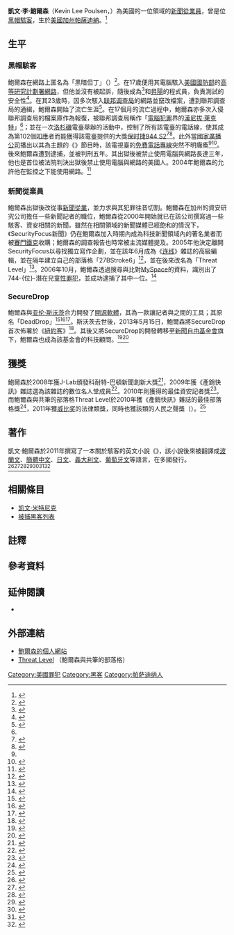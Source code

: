 {{TA
|G1=IT
|1=zh-hans:波尔森;zh-hk:保臣;zh-tw:鮑爾森;
}}
{{Infobox person
|image       = Kevin Poulsen 2014.png
|caption     = 
|birth_name  = Kevin Lee Poulsen
|birth_date  ={{birth date and age|1965|11|30}}
|birth_place = {{USA}}[[加利福尼亞州|加利福尼亞州]][[帕萨迪纳_(加利福尼亚州)|帕薩迪納]]
|occupation  = 《[[连线|连线]]》雜誌高級編輯
|alias       = Dark Dante（黑暗但丁）
|status      = 
|alma_mater  = 
|family      = 
|spouse      = 
|children    = 
|relatives   = 
|religion    = 
|salary      = 
|credits     = 
|URL         = {{URL|http://www.kevinpoulsen.com/}}
|agent       = 
| module      = '''犯罪訊息'''{{infobox criminal
 | child              = 是
 | conviction         = 7項共謀、詐欺和攔截有線通訊等罪名
 | conviction_penalty = 於聯邦監獄服刑51個月，未經{{tsl|en|Probation officer|假釋官}}許可禁止使用電腦
 | conviction_status  = 已出獄
}}
}}
'''凱文·李·鮑爾森'''（Kevin Lee Poulsen，{{bd|1965年|11月30日|||Poulsen, Kevin}}）為美國的一位{{link-en|數位安全|digital security}}領域的[[新聞從業員|新聞從業員]]，曾是位[[黑客_(计算机安全)|黑帽駭客]]，生於[[美國|美國]][[加利福尼亞州|加州]][[帕萨迪纳_(加利福尼亚州)|帕薩迪納]]。<ref name="book">{{cite book|last=Gissel|first=Richard|title=Digital Underworld|edition=2005-08-23|publisher=Lulu.com|isbn=1-4116-4423-9|page=222|quote=Kevin Lee Poulsen was born in Pasadena, California in 1965. It was claimed that when he was 17 he used his radio shack TRS-80 to attack Arpanet, the predecessor of the Internet.|language=en}}</ref>

== 生平 ==
=== 黑帽駭客 ===
鮑爾森在網路上匿名為「黑暗但丁」（{{lang|en|Dark Dante}}）<ref name="latimes">{{Cite news|url=http://articles.latimes.com/1993-09-12/magazine/tm-34163_1_kevin-poulsen|accessdate=2015-11-29|title=The Last Hacker : He Called Himself Dark Dante. His Compulsion Led Him to Secret Files and, Eventually, the Bar of Justice|author=Jonathan Littman|date=1993-09-12|publisher=[[洛杉磯時報|洛杉磯時報]]|language=en|archive-date=2015-12-05|archive-url=https://web.archive.org/web/20151205044550/http://articles.latimes.com/1993-09-12/magazine/tm-34163_1_kevin-poulsen|dead-url=no}}</ref>。在17歲便用其{{link-en|TRS-80|TRS-80}}電腦駭入[[美國國防部|美國國防部]]的[[ARPANET|高等研究計劃署網路]]，但他並沒有被起訴，隨後成為{{link-en|國際史丹佛學會|SRI International|SRI}}<ref>{{Cite web|url=http://www.computerhistory.org/events/bio/Kevin,Poulsen|title=Kevin Poulsen|publisher=[[計算機歷史博物館|計算機歷史博物館]]|accessdate=2015-11-29|language=en|archive-date=2015-12-08|archive-url=https://web.archive.org/web/20151208045232/http://www.computerhistory.org/events/bio/Kevin,Poulsen|dead-url=no}}</ref>和[[昇陽電腦|昇陽]]的程式員，負責測試{{link-en|五角電腦|Pentagon (computer)}}的安全性<ref>{{Cite web|url=http://www.nndb.com/people/453/000022387/|title=Kevin Poulsen|publisher={{link-en|著名名稱資料庫|NNDB}}|accessdate=2015-11-29|language=en|archive-date=2015-12-02|archive-url=https://web.archive.org/web/20151202134704/http://www.nndb.com/people/453/000022387/|dead-url=no}}</ref>。在其23歲時，因多次駭入[[联邦调查局|联邦调查局]]的網路並竄改檔案，遭到聯邦調查局的通緝，鮑爾森開始了流亡生涯<ref name="mental">{{Cite web|url=http://mentalfloss.com/article/26767/4-famous-hackers-who-got-caught|title=4 Famous Hackers Who Got Caught|accessdate=2015-11-29|publisher={{link-en|Mental Floss|Mental Floss}}|date=2011-01-03|language=en|archive-date=2015-12-08|archive-url=https://web.archive.org/web/20151208131119/http://mentalfloss.com/article/26767/4-famous-hackers-who-got-caught|dead-url=no}}</ref>。在17個月的流亡過程中，鮑爾森亦多次入侵聯邦調查局的檔案庫作為報復，被聯邦調查局稱作「[[電腦犯罪|電腦犯罪]]界的[[漢尼拔·萊克特|漢尼拔·萊克特]]」<ref name="mental" />；並在一次[[洛杉磯|洛杉磯]]電臺{{link-en|KIIS-FM|KIIS-FM}}舉辦的活動中，控制了所有該電臺的電話線，使其成為第102個[[Phone-in|叩應]]者而能獲得該電臺提供的大獎[[保时捷|保时捷]][[保時捷944|944 S2]]<ref name="livinginternet">{{cite web|year=2007|url=http://www.livinginternet.com/i/ia_hackers_poulsen.htm|title=Kevin Poulsen|publisher=livinginternet|accessdate=2015-12-28|language=en|archive-date=2016-01-02|archive-url=https://web.archive.org/web/20160102201118/http://www.livinginternet.com/i/ia_hackers_poulsen.htm|dead-url=yes}}</ref><ref name="FREEDOM">{{cite web |volume=27 |issue=4 |url=http://www.theta.com/goodman/crime.htm |title=A Crime By Any Other Name... |publisher=FREEDOM Magazine |accessdate=2015-11-28 |language=en |deadurl=yes |archiveurl=https://web.archive.org/web/19990116234531/http://www.theta.com/goodman/crime.htm |archivedate=1999-01-16 }}</ref>。此外當[[國家廣播公司|國家廣播公司]]播出以其為主題的《{{link-en|未解之謎|Unsolved Mysteries}}》節目時，該電視臺的[[免費電話|免費電話專線]]突然不明癱瘓<ref name="livinginternet" /><ref name="itsecurity">{{cite web|year=2007|url=http://www.itsecurity.com/features/top-10-famous-hackers-042407|title=Top 10 Most Famous Hackers of All Time|publisher=itsecurity|accessdate=2015-11-28|language=en|archive-date=2015-12-11|archive-url=https://web.archive.org/web/20151211163323/http://www.itsecurity.com/features/top-10-famous-hackers-042407/|dead-url=no}}</ref>。後來鮑爾森遭到逮捕，並被判刑五年。其出獄後被禁止使用電腦與網路長達三年，他也是首位被法院判決出獄後禁止使用電腦與網路的美國人{{efn|{{link-en|克里斯·蘭普雷希特|Chris Lamprecht}}在更早前，1995年5月時，亦被判決禁止使用網路，但鮑爾森較之早出獄。<ref>{{cite web|url=https://securelist.com/threats/a-brief-history-of-hacking/|title=A brief history of hacking|publisher=[[卡巴斯基實驗室|卡巴斯基實驗室]]|accessdate=2015-11-29|language=en|archive-url=https://web.archive.org/web/20151208091830/https://securelist.com/threats/a-brief-history-of-hacking/|archive-date=2015-12-08|dead-url=yes}}</ref>}}。2004年鮑爾森的{{link-en|假釋官|Probation officer}}允許他在監控之下能使用網路。<ref>{{cite web|year=2004|url=http://archive.wired.com/wired/archive/7.01/poulsen_pr.html|title=Five years behind bars for hacking wasn't punishment enough. Meet the Amazing Modemless Man.|publisher=Wired Magazine|accessdate=2015-11-28|author=凱文·鮑爾森|language=en|archive-date=2014-12-29|archive-url=https://web.archive.org/web/20141229184852/http://archive.wired.com/wired/archive/7.01/poulsen_pr.html|dead-url=no}}</ref>

=== 新聞從業員 ===
鮑爾森出獄後改從事[[新聞從業員|新聞從業]]，並力求與其犯罪往昔切割。鮑爾森在加州的資安研究公司{{link-en|SecurityFocus|SecurityFocus}}擔任一些新聞記者的職位，鮑爾森從2000年開始就已在該公司撰寫過一些駭客、資安相關的新聞。雖然在相關領域的新聞媒體已經飽和的情況下，《SecurityFocus新聞》仍在鮑爾森加入時期內成為科技新聞領域內的著名業者而被[[賽門鐵克|賽門鐵克]]收購；鮑爾森的調查報告也時常被主流媒體提及。2005年他決定離開SecurityFocus以尋找獨立寫作企劃，並在該年6月成為《[[连线|连线]]》雜誌的高級編輯，並在隔年建立自己的部落格「27BStroke6」<ref>{{cite web |url=http://blog.wired.com/27BStroke6/ |archiveurl=https://web.archive.org/web/20060602160641/http://blog.wired.com/27BStroke6/ |archivedate=2006-06-02 |title=Wired.com |publisher=Blog.wired.com |accessdate=2015-11-29 |language=en |deadurl=yes }}</ref>，並在後來改名為「Threat Level」<ref>{{cite web|last=Kravets|first=David|url=http://www.wired.com/threatlevel/|title=Threat Level - Privacy, Crime and Security Online|publisher=Wired.com|date=2015-11-29|accessdate=2015-11-29|language=en|archive-date=2014-03-30|archive-url=https://web.archive.org/web/20140330162246/http://www.wired.com/threatlevel/|dead-url=no}}</ref>。2006年10月，鮑爾森透過搜尋與比對[[MySpace|MySpace]]的資料，識別出了744-{位}-潛在兒童[[性罪犯|性罪犯]]，並成功逮捕了其中一位。<ref name="lubrano">{{cite news|url=http://archive.wired.com/science/discoveries/news/2006/10/71948?currentPage=all|title=MySpace Predator Caught by Code|date=2006-10-26|publisher=[[連線_(網站)|Wired News]]|accessdate=2015-11-29|language=en|archive-date=2015-12-08|archive-url=https://web.archive.org/web/20151208071355/http://archive.wired.com/science/discoveries/news/2006/10/71948?currentPage=all|dead-url=no}}</ref>

=== SecureDrop ===
鮑爾森與[[亚伦·斯沃茨|亚伦·斯沃茨]]合力開發了[[開源軟體|開源軟體]]{{link-en|SecureDrop|SecureDrop}}，其為一款讓記者與{{link-en|來源 (新聞)|source (journalism)|-{消息}-來源}}之間{{link-en|加密通訊|secure communication|匿名通訊}}的工具；其原名「DeadDrop」<ref name=kassner2013>{{cite web|url=http://www.techrepublic.com/blog/it-security/aaron-swartz-legacy-lives-on-with-new-yorkers-strongbox-how-it-works/|title=Aaron Swartz legacy lives on with New Yorker's Strongbox: How it works|last1=Kassner|first1=Michael|date=2013-05-20|website=[[TechRepublic|TechRepublic]]|accessdate=2015-11-29|language=en|archive-date=2013-07-29|archive-url=https://web.archive.org/web/20130729032429/http://www.techrepublic.com/blog/it-security/aaron-swartz-legacy-lives-on-with-new-yorkers-strongbox-how-it-works/|dead-url=no}}</ref><ref name=paulsen2013>{{cite web|url=http://www.newyorker.com/online/blogs/newsdesk/2013/05/strongbox-and-aaron-swartz.html|title=Strongbox and Aaron Swartz|author=凱文·鮑爾森|date=2013-05-15|website=[[紐約客|紐約客]]|accessdate=2015-11-29|language=en|archive-date=2013-06-05|archive-url=https://web.archive.org/web/20130605165342/http://www.newyorker.com/online/blogs/newsdesk/2013/05/strongbox-and-aaron-swartz.html|dead-url=no}}</ref><ref>{{Cite web|url=http://www.openfoundry.org/tw/foss-news/9093--aaron-swartz-securedrop|title=自由出版基金會推出 Aaron Swartz 設計的告密工具 SecureDrop|author=謝良奇|accessdate=2015-11-29|date=2013-10-28|language=zh-hant}}{{Dead link|date=2020年1月 |bot=InternetArchiveBot |fix-attempted=yes }}</ref>。斯沃茨去世後，2013年5月15日，鮑爾森將SecureDrop首次佈署於《[[紐約客|紐約客]]》<ref name=davidson2013>{{cite web|url=http://www.newyorker.com/online/blogs/closeread/2013/05/introducing-strongbox-anonymous-document-sharing-tool.html|title=Introducing Strongbox|author={{link-en|Amy Davidson|Amy Davidson (author)}}|date=2013-05-15|website=[[紐約客|紐約客]]|accessdate=2015-11-29|language=en|archive-date=2013-06-29|archive-url=https://web.archive.org/web/20130629182444/http://www.newyorker.com/online/blogs/closeread/2013/05/introducing-strongbox-anonymous-document-sharing-tool.html|dead-url=no}}</ref>。其後又將SecureDrop的開發轉移至[[新聞自由基金會|新聞自由基金會]]旗下，鮑爾森也成為該基金會的科技顧問。<ref>{{cite web|url=https://pressfreedomfoundation.org/blog/2013/10/freedom-press-foundation-launches-securedrop|title=Freedom of the Press Foundation Launches SecureDrop, an Open-Source Submission Platform for Whistleblowers|publisher=pressfreedomfoundation.org|date=2013-10-15|accessdate=2015-11-29|language=en|archive-date=2014-08-02|archive-url=https://web.archive.org/web/20140802183516/https://pressfreedomfoundation.org/blog/2013/10/freedom-press-foundation-launches-securedrop|dead-url=no}}</ref><ref>{{cite web|url=https://pressfreedomfoundation.org/blog/2014/03/renowned-technologists-journalists-join-freedom-press-foundation-technical-advisory|title=Renowned Technologists, Journalists Join Freedom of the Press Foundation Technical Advisory Board|publisher=pressfreedomfoundation.org|date=2014-03-12|accessdate=2015-11-29|language=en|archive-date=2014-03-23|archive-url=https://web.archive.org/web/20140323062015/https://pressfreedomfoundation.org/blog/2014/03/renowned-technologists-journalists-join-freedom-press-foundation-technical-advisory|dead-url=no}}</ref>

== 獲獎 ==
鮑爾森於2008年獲J-Lab頒發科耐特-巴頓新聞創新大獎<ref>{{cite web|url=http://www.j-lab.org/projects/knight-batten-awards-for-innovations-in-journalism/2008|title=Knight-Batten 2008 Winners » Projects » J-Lab|publisher=J-lab.org|date=2011-07-20|accessdate=2015-11-28|language=en|archive-date=2015-12-15|archive-url=https://web.archive.org/web/20151215092517/http://www.j-lab.org/projects/knight-batten-awards-for-innovations-in-journalism/2008|dead-url=no}}</ref>，2009年獲《產銷快訊》雜誌選為該雜誌的數位名人堂成員<ref>{{cite web|url=http://www.minonline.com/best_of_web/Digital-Hall-of-Fame-Kevin-Poulson-Senior-Editor-Wired-com_10282.html|title=Digital Hall of Fame: Kevin Poulsen, Senior Editor, Wired.com|publisher=MinOnline|date=2011-12-08|accessdate=2015-12-28|language=en|deadurl=yes|archiveurl=https://web.archive.org/web/20120129180100/http://www.minonline.com/best_of_web/Digital-Hall-of-Fame-Kevin-Poulson-Senior-Editor-Wired-com_10282.html|archivedate=2012-01-29}}</ref>。2010年則獲得{{link-en|SANS研究所|SANS Institute}}的最佳資安記者獎<ref>{{cite web|url=https://www.sans.org/top-journalists/2010|title=2010 Top Cyber Security Journalist Award Winners|publisher=SANS|date=2009-07-24|accessdate=2015-11-28|language=en|archive-date=2016-03-04|archive-url=https://web.archive.org/web/20160304195000/https://www.sans.org/top-journalists/2010|dead-url=no}}</ref>。而鮑爾森與{{link-en|賴恩·辛格爾|Ryan Singel|-{zh-hant:賴恩·辛格爾;zh-hans:瑞恩·辛格}-}}共筆的部落格Threat Level於2010年獲《產銷快訊》雜誌的最佳部落格獎<ref>{{cite web|url=http://www.minonline.com/awards/bestofweb10/|title=min's 2010 Best of the Web Awards|publisher=MinOnline|date=|accessdate=2015-12-28|language=en|deadurl=yes|archiveurl=https://web.archive.org/web/20120206130837/http://www.minonline.com/awards/bestofweb10/|archivedate=2012-02-06}}</ref>，2011年獲{{link-en|國際數位藝術與科學學院|International Academy of Digital Arts and Sciences}}[[威比奖|威比奖]]的法律類獎，同時也獲該類的人民之聲獎（{{lang|en|People's Voice award}}）。<ref>{{cite web|url=http://webbyawards.com/winners/2011/web/general-website/law/threat-level/|title=2011 People's Voice / Webby Award Winner - THREAT LEVEL|publisher=Webbyawards.com|date=2011-10-28|accessdate=2015-11-28|language=en}}</ref>

== 著作 ==
凱文·鮑爾森於2011年撰寫了一本關於駭客的英文小說《{{link-en|掘金黑客：马克斯·维京：地下网络犯罪之王|Kingpin (book)}}》，該小說後來被翻譯成[[波蘭文|波蘭文]]、[[簡體中文|簡體中文]]、[[日文|日文]]、[[義大利文|義大利文]]、[[葡萄牙文|葡萄牙文]]等語言，在多國發行。<ref>{{cite book|author=凱文·鮑爾森|title=Kingpin: How One Hacker Took Over the Billion-Dollar Cybercrime Underground| series =| year = 2011| publisher = Crown| isbn= 978-0-307-58868-5|language=en}}</ref><ref>{{cite book|author=凱文·鮑爾森|title=Kingpin: The True Story Of Max Butler, The Master Hacker Who Ran A Billion Dollar Cyber Crime Network| series =| year = 2011| publisher = Hachette (Australia)| isbn= 978-0-7336-2771-2|language=en}}</ref><ref>{{cite book|author=凱文·鮑爾森|title=Haker: Prawdziwa historia szefa cybermafii| series =| year = 2011| publisher = Znak (Poland) | isbn=978-83-240-1659-4|language=pl}}</ref><ref>{{cite book|author=凱文·鮑爾森|title=掘金黑客:马克斯•维京:地下网络犯罪之王| series =| year = 2012| publisher = Electronic Industry Press" (China) | isbn= 978-71-2118-488-8|language=zh-hans}}</ref><ref>{{cite book|author=凱文·鮑爾森|title=アイスマン| series =| year = 2012| publisher = Shodensha (Japan) | isbn=978-43-9665-048-3|language=ja}}</ref><ref>{{cite book|author=凱文·鮑爾森|title=Kingpin: La vera storia della rapina digitale più incredibile del secolo| series =| year = 2013| publisher = Hoepli (Italy) | isbn=978-88-203-5229-5|language=it}}</ref><ref>{{cite book|author=凱文·鮑爾森|title=Chefão: Como um Hacker Se Apoderou do Submundo Bilionário do Crime Cibernético| series =| year = 2014| publisher = Alta Books (Brazil) | isbn=978-85-7608-772-4|language=pt}}</ref>

== 相關條目 ==
*[[凯文·米特尼克|凯文·米特尼克]]
*[[被捕黑客列表|被捕黑客列表]]

== 註釋 ==
{{notelist}}

== 參考資料 ==
{{reflist|2}}

== 延伸閱讀 ==
*{{Cite book|author=Jonathan Littman|title=The Watchman: The Twisted Life and Crimes of Serial Hacker Kevin Poulsen|url=https://archive.org/details/watchmantwistedl0000litt|year=1997|publisher=Little, Brown|isbn=0-316-52857-9|language=en}}

== 外部連結 ==
*[https://www.kingpin.cc 鮑爾森的個人網站]{{Wayback|url=https://www.kingpin.cc/ |date=20160123024919 }}
*[http://www.wired.com/category/threatlevel Threat Level]{{Wayback|url=http://www.wired.com/category/threatlevel |date=20151201075115 }} （鮑爾森與{{link-en|賴恩·辛格爾|Ryan Singel|-{zh-hant:賴恩·辛格爾;zh-hans:瑞恩·辛格}-}}共筆的部落格）

{{Authority control}}
{{Hacking}}
{{DEFAULTSORT:Poulsen, Kevin}}

[[Category:美國罪犯|Category:美國罪犯]]
[[Category:黑客|Category:黑客]]
[[Category:帕萨迪纳人|Category:帕萨迪纳人]]